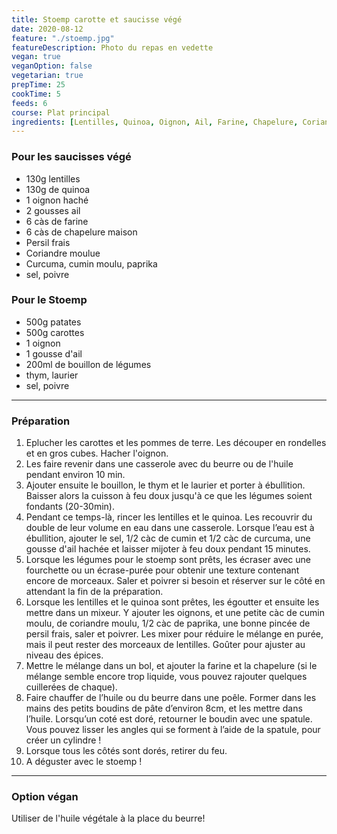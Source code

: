 ```yaml
---
title: Stoemp carotte et saucisse végé
date: 2020-08-12
feature: "./stoemp.jpg"
featureDescription: Photo du repas en vedette
vegan: true
veganOption: false
vegetarian: true
prepTime: 25
cookTime: 5
feeds: 6
course: Plat principal
ingredients: [Lentilles, Quinoa, Oignon, Ail, Farine, Chapelure, Coriandre, Patate, Carotte]
---
```


<Ingredients>

### Pour les saucisses végé

- 130g <Ing id="Lentilles">lentilles</Ing>
- 130g de <Ing id="Quinoa">quinoa</Ing>
- 1 <Ing id="Oignon">oignon</Ing> haché
- 2 gousses <Ing id="Ail">ail</Ing>
- 6 càs de <Ing id="Farine">farine</Ing>
- 6 càs de <Ing id="Chapelure">chapelure</Ing> maison
- Persil frais
- <Ing id="Chapelure">Coriandre</Ing> moulue
- Curcuma, cumin moulu, paprika
- sel, poivre

### Pour le Stoemp

- 500g <Ing id="Patate">patates</Ing>
- 500g <Ing id="Carotte">carottes</Ing>
- 1 <Ing id="Oignon">oignon</Ing>
- 1 gousse <Ing id="Ail">d'ail</Ing>
- 200ml de bouillon de légumes
- thym, laurier
- sel, poivre

</Ingredients>

---

### Préparation

1. Eplucher les carottes et les pommes de terre. Les découper en rondelles et en gros cubes. Hacher l'oignon.
2. Les faire revenir dans une casserole avec du beurre ou de l'huile pendant environ 10 min.
3. Ajouter ensuite le bouillon, le thym et le laurier et porter à ébullition. Baisser alors la cuisson à feu doux jusqu'à ce que les légumes soient fondants (20-30min).
4. Pendant ce temps-là, rincer les lentilles et le quinoa. Les recouvrir du double de leur volume en
eau dans une casserole. Lorsque l’eau est à ébullition, ajouter le sel, 1/2 càc de cumin et 1/2 càc de curcuma, une gousse d'ail hachée et laisser mijoter à feu doux pendant 15 minutes.
5. Lorsque les légumes pour le stoemp sont prêts, les écraser avec une fourchette ou un écrase-purée pour obtenir une texture contenant encore de morceaux. Saler et poivrer si besoin et réserver sur le côté en attendant la fin de la préparation.
6. Lorsque les lentilles et le quinoa sont prêtes, les égoutter et ensuite les
mettre dans un mixeur. Y ajouter les oignons, et une petite càc de cumin moulu, de coriandre moulu, 1/2 càc de paprika, une bonne pincée de
persil frais, saler et poivrer. Les mixer pour réduire le mélange en
purée, mais il peut rester des morceaux de lentilles. Goûter pour
ajuster au niveau des épices.
7. Mettre le mélange dans un bol, et ajouter la farine et la chapelure (si le
mélange semble encore trop liquide, vous pouvez rajouter quelques
cuillerées de chaque).
8. Faire chauffer de l’huile ou du beurre dans une poêle. Former dans les mains
des petits boudins de pâte d’environ 8cm, et les mettre dans l’huile.
Lorsqu’un coté est doré, retourner le boudin avec une spatule. Vous
pouvez lisser les angles qui se forment à l’aide de la spatule, pour
créer un cylindre !
9. Lorsque tous les côtés sont dorés, retirer du feu.
10. A déguster avec le stoemp !

---

### Option végan

Utiliser de l'huile végétale à la place du beurre!
